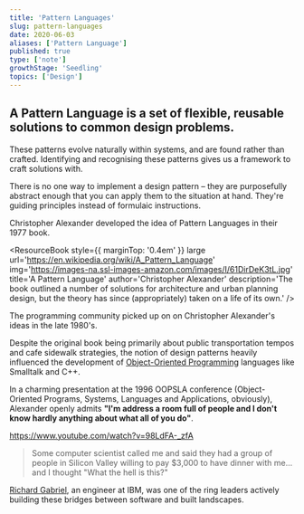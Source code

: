 ```yaml
---
title: 'Pattern Languages'
slug: pattern-languages
date: 2020-06-03
aliases: ['Pattern Language']
published: true
type: ['note']
growthStage: 'Seedling'
topics: ['Design']
---
```


## A **Pattern Language** is a set of flexible, reusable solutions to common design problems.

These patterns evolve naturally within systems, and are found rather than crafted. Identifying and recognising these patterns gives us a framework to craft solutions with. 
 
There is no one way to implement a design pattern – they are purposefully abstract enough that you can apply them to the situation at hand. They're guiding principles instead of formulaic instructions.

Christopher Alexander developed the idea of Pattern Languages in their 1977 book. 

<ResourceBook style={{ marginTop: '0.4em' }} large url='https://en.wikipedia.org/wiki/A_Pattern_Language' img='https://images-na.ssl-images-amazon.com/images/I/61DirDeK3tL.jpg' title='A Pattern Language' author='Christopher Alexander' description='The book outlined a number of solutions for architecture and urban planning design, but the theory has since (appropriately) taken on a life of its own.' />

The programming community picked up on on Christopher Alexander's ideas in the late 1980's.

Despite the original book being primarily about public transportation tempos and cafe sidewalk strategies, the notion of design patterns heavily influenced the development of <a href="https://en.wikipedia.org/wiki/Object-oriented_programming">Object-Oriented Programming</a> languages like Smalltalk and C++.

In a charming presentation at the 1996 OOPSLA conference (Object-Oriented Programs, Systems, Languages and Applications, obviously), Alexander openly admits __"I'm address a room full of people and I don't know hardly anything about what all of you do"__.

https://www.youtube.com/watch?v=98LdFA-_zfA

> Some computer scientist called me and said they had a group of people in Silicon Valley willing to pay $3,000 to have dinner with me... and I thought "What the hell is this?"

<p><a href="http://dreamsongs.com/SiteMap.html">Richard Gabriel</a>, an engineer at IBM, was one of the ring leaders actively building these bridges between software and built landscapes.</p>





